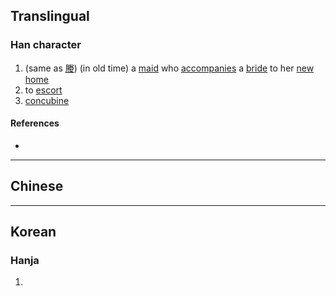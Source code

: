 {{character info}}
==Translingual==

===Han character===
{{Han char|rn=9|rad=人|as=07|sn=9|four=|canj=OFT|ids=⿰亻灷}}

# (same as [[媵]]) (in old time) a [[maid]] who [[accompanies]] a [[bride]] to her [[new]] [[home]]
# to [[escort]]
# [[concubine]]

====References====
* {{Han ref|kx=0105.070|dkj=00693|hdz=10166.030|uh=345E|ud=13406}}

----

==Chinese==
{{zh-see|媵|v}}

----

==Korean==

===Hanja===
{{ko-hanja|hangeul=잉|rv=ing|mr=ing|y=ing|eumhun=딸려보내다|ehrv=ttallyeobonaeda|ehmr=ttallyŏbonaeda|ehy=ttallyeponayta}}

# {{rfdef|ko|sort=人07}}